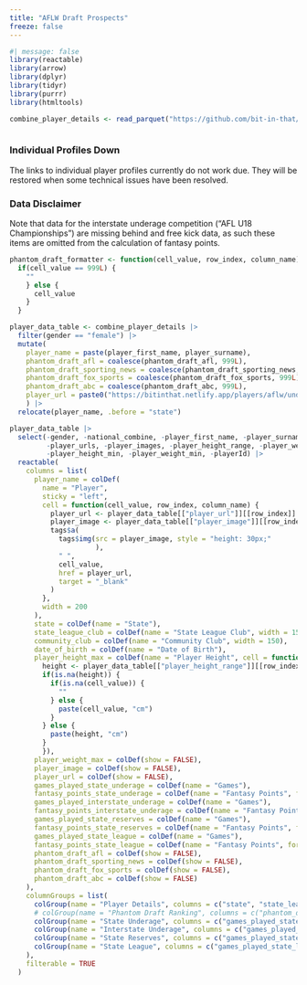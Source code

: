 ```yaml
---
title: "AFLW Draft Prospects"
freeze: false
---
```


```r
#| message: false
library(reactable)
library(arrow)
library(dplyr)
library(tidyr)
library(purrr)
library(htmltools)

combine_player_details <- read_parquet("https://github.com/bit-in-that/data-automation/raw/main/players/data/processed/combine_player_details.parquet")



```

::: {.callout-caution}

### Individual Profiles Down

The links to individual player profiles currently do not work due. They will be restored when some technical issues have been resolved.

:::


::: {.callout-warning}

### Data Disclaimer

Note that data for the interstate underage competition ("AFL U18 Championships") are missing behind and free kick data, as such these items are omitted from the calculation of fantasy points.

:::



```r
phantom_draft_formatter <- function(cell_value, row_index, column_name) {
  if(cell_value == 999L) {
    ""
    } else {
      cell_value
    }
  }
```



```r

player_data_table <- combine_player_details |> 
  filter(gender == "female") |> 
  mutate(
    player_name = paste(player_first_name, player_surname),
    phantom_draft_afl = coalesce(phantom_draft_afl, 999L),
    phantom_draft_sporting_news = coalesce(phantom_draft_sporting_news, 999L),
    phantom_draft_fox_sports = coalesce(phantom_draft_fox_sports, 999L),
    phantom_draft_abc = coalesce(phantom_draft_abc, 999L),
    player_url = paste0("https://bitinthat.netlify.app/players/aflw/underage_profiles/", playerId, ".html")
    ) |> 
  relocate(player_name, .before = "state")

player_data_table |> 
  select(-gender, -national_combine, -player_first_name, -player_surname, -playerIds, 
         -player_urls, -player_images, -player_height_range, -player_weight_range, 
         -player_height_min, -player_weight_min, -playerId) |>
  reactable(
    columns = list(
      player_name = colDef(
        name = "Player",
        sticky = "left",
        cell = function(cell_value, row_index, column_name) {
          player_url <- player_data_table[["player_url"]][[row_index]]
          player_image <- player_data_table[["player_image"]][[row_index]]
          tags$a(
            tags$img(src = player_image, style = "height: 30px;"
                     ),
            " ",
            cell_value,
            href = player_url,
            target = "_blank"
          )
        },
        width = 200
      ),
      state = colDef(name = "State"),
      state_league_club = colDef(name = "State League Club", width = 150),
      community_club = colDef(name = "Community Club", width = 150),
      date_of_birth = colDef(name = "Date of Birth"),
      player_height_max = colDef(name = "Player Height", cell = function(cell_value, row_index, column_name) {
        height <- player_data_table[["player_height_range"]][[row_index]]
        if(is.na(height)) {
          if(is.na(cell_value)) {
            ""
          } else {
            paste(cell_value, "cm")
          }
        } else {
          paste(height, "cm")
        }
        }),
      player_weight_max = colDef(show = FALSE),
      player_image = colDef(show = FALSE),
      player_url = colDef(show = FALSE),
      games_played_state_underage = colDef(name = "Games"),
      fantasy_points_state_underage = colDef(name = "Fantasy Points", format = colFormat(digits = 1)),
      games_played_interstate_underage = colDef(name = "Games"),
      fantasy_points_interstate_underage = colDef(name = "Fantasy Points", format = colFormat(digits = 1)),
      games_played_state_reserves = colDef(name = "Games"),
      fantasy_points_state_reserves = colDef(name = "Fantasy Points", format = colFormat(digits = 1)),
      games_played_state_league = colDef(name = "Games"),
      fantasy_points_state_league = colDef(name = "Fantasy Points", format = colFormat(digits = 1)),
      phantom_draft_afl = colDef(show = FALSE),
      phantom_draft_sporting_news = colDef(show = FALSE),
      phantom_draft_fox_sports = colDef(show = FALSE),
      phantom_draft_abc = colDef(show = FALSE)
    ),
    columnGroups = list(
      colGroup(name = "Player Details", columns = c("state", "state_league_club", "community_club", "date_of_birth", "player_height_max", "player_weight_max")),
      # colGroup(name = "Phantom Draft Ranking", columns = c("phantom_draft_afl", "phantom_draft_sporting_news", "phantom_draft_fox_sports", "phantom_draft_abc")),
      colGroup(name = "State Underage", columns = c("games_played_state_underage", "fantasy_points_state_underage")),
      colGroup(name = "Interstate Underage", columns = c("games_played_interstate_underage", "fantasy_points_interstate_underage")),
      colGroup(name = "State Reserves", columns = c("games_played_state_reserves", "fantasy_points_state_reserves")),
      colGroup(name = "State League", columns = c("games_played_state_league", "fantasy_points_state_league"))
    ),
    filterable = TRUE
  )

```

